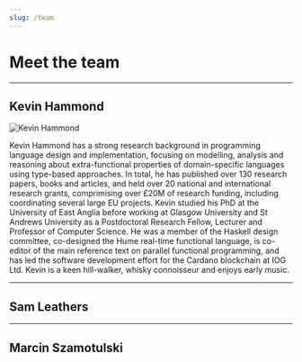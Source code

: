 ```yaml
---
slug: /team
---
```


# Meet the team

***

## Kevin Hammond

![Kevin Hammond](static/img/kevin.jpg)

Kevin Hammond has a strong research background in programming language design and implementation, focusing on modelling, analysis and reasoning about extra-functional properties of domain-specific languages using type-based approaches. In total, he has published over 130 research papers, books and articles, and held over 20 national and international research grants, comprimising over £20M of research funding, including coordinating several large EU projects. Kevin studied his PhD at the University of East Anglia before working at Glasgow University and St Andrews University as a Postdoctoral Research Fellow, Lecturer and Professor of Computer Science. He was a member of the Haskell design committee, co-designed the Hume real-time functional language, is co-editor of the main reference text on parallel functional programming, and has led the software development effort for the Cardano blockchain at IOG Ltd. Kevin is a keen hill-walker, whisky connoisseur and enjoys early music.

***

## Sam Leathers

***

## Marcin Szamotulski

